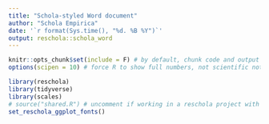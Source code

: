 ```yaml
---
title: "Schola-styled Word document"
author: "Schola Empirica"
date: '`r format(Sys.time(), "%d. %B %Y")`'
output: reschola::schola_word
---
```


```r
knitr::opts_chunk$set(include = F) # by default, chunk code and output is hidden
options(scipen = 10) # force R to show full numbers, not scientific notation

library(reschola)
library(tidyverse)
library(scales)
# source("shared.R") # uncomment if working in a reschola project with a shared.R script
set_reschola_ggplot_fonts()
```

```r

```

\newpage



